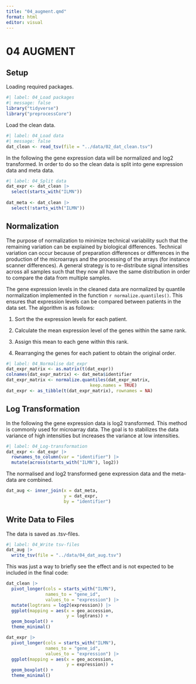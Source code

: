 ```yaml
---
title: "04_augment.qmd"
format: html
editor: visual
---
```


# 04 AUGMENT

## Setup

Loading required packages.

```r
#| label: 04_Load packages
#| message: false
library("tidyverse")
library("preprocessCore")
```

Load the clean data.

```r
#| label: 04_Load data
#| message: false
dat_clean <- read_tsv(file = "../data/02_dat_clean.tsv")
```

In the following the gene expression data will be normalized and log2 transformed. In order to do so the clean data is split into gene expression data and meta data.

```r
#| label: 04_Split data
dat_expr <- dat_clean |> 
  select(starts_with("ILMN")) 
  
dat_meta <- dat_clean |> 
  select(!starts_with("ILMN"))
```

## Normalization

The purpose of normalization to minimize technical variability such that the remaining variation can be explained by biological differences. Technical variation can occur because of preparation differences or differences in the production of the microarrays and the processing of the arrays (for instance scanner differences). A general strategy is to re-distribute signal intensities across all samples such that they now all have the same distribution in order to compare the data from multiple samples.

The gene expression levels in the cleaned data are normalized by quantile normalization implemented in the function `r normalize.quantiles()`. This ensures that expression levels can be compared between patients in the data set. The algorithm is as follows:

1.  Sort the the expression levels for each patient.

2.  Calculate the mean expression level of the genes within the same rank.

3.  Assign this mean to each gene within this rank.

4.  Rearranging the genes for each patient to obtain the original order.

```r
#| label: 04_Normalise dat_expr
dat_expr_matrix <- as.matrix(t(dat_expr)) 
colnames(dat_expr_matrix) <- dat_meta$identifier 
dat_expr_matrix <- normalize.quantiles(dat_expr_matrix, 
                                keep.names = TRUE) 
dat_expr <- as_tibble(t(dat_expr_matrix), rownames = NA)
```

## Log Transformation

In the following the gene expression data is log2 transformed. This method is commonly used for microarray data. The goal is to stabilizes the data variance of high intensities but increases the variance at low intensities.

```r
#| label: 04_Log-transformation
dat_expr <- dat_expr |> 
  rownames_to_column(var = "identifier") |> 
  mutate(across(starts_with("ILMN"), log2))
```

The normalised and log2 transformed gene expression data and the meta-data are combined.

```r
dat_aug <- inner_join(x = dat_meta,
                      y = dat_expr,
                      by = "identifier")
```

## Write Data to Files

The data is saved as .tsv-files.

```r
#| label: 04_Write tsv-files
dat_aug |> 
  write_tsv(file = "../data/04_dat_aug.tsv")
```

This was just a way to briefly see the effect and is not expected to be included in the final code:

```r
dat_clean |> 
  pivot_longer(cols = starts_with("ILMN"),
               names_to = "gene_id",
               values_to = "expression") |> 
  mutate(logtrans = log2(expression)) |> 
  ggplot(mapping = aes(x = geo_accession,
                       y = logtrans)) +
  geom_boxplot() +
  theme_minimal()
```

```r
dat_expr |> 
  pivot_longer(cols = starts_with("ILMN"),
               names_to = "gene_id",
               values_to = "expression") |> 
  ggplot(mapping = aes(x = geo_accession,
                       y = expression)) +
  geom_boxplot() +
  theme_minimal()
```

